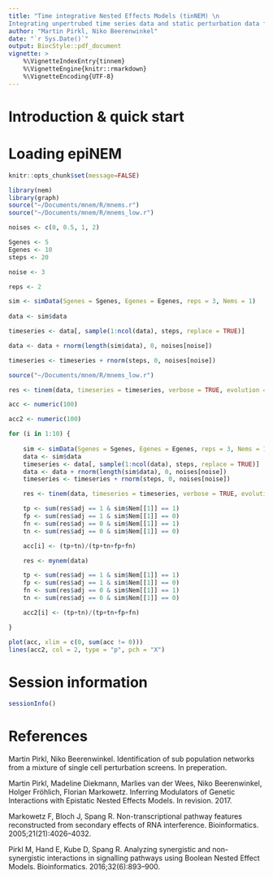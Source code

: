 ```yaml
---
title: "Time integrative Nested Effects Models (tinNEM) \n
Integrating unpertrubed time series data and static perturbation data for pathway inference.."
author: "Martin Pirkl, Niko Beerenwinkel"
date: "`r Sys.Date()`"
output: BiocStyle::pdf_document
vignette: >
    %\VignetteIndexEntry{tinnem}
    %\VignetteEngine{knitr::rmarkdown}
    %\VignetteEncoding{UTF-8}
---
```

	
# Introduction & quick start

# Loading epiNEM

```r
knitr::opts_chunk$set(message=FALSE)
```
```r

library(nem)
library(graph)
source("~/Documents/mnem/R/mnems.r")
source("~/Documents/mnem/R/mnems_low.r")

noises <- c(0, 0.5, 1, 2)

Sgenes <- 5
Egenes <- 10
steps <- 20

noise <- 3

reps <- 2

sim <- simData(Sgenes = Sgenes, Egenes = Egenes, reps = 3, Nems = 1)
 
data <- sim$data

timeseries <- data[, sample(1:ncol(data), steps, replace = TRUE)]

data <- data + rnorm(length(sim$data), 0, noises[noise])

timeseries <- timeseries + rnorm(steps, 0, noises[noise])

source("~/Documents/mnem/R/mnems_low.r")

res <- tinem(data, timeseries = timeseries, verbose = TRUE, evolution = F)#TRUE)

acc <- numeric(100)

acc2 <- numeric(100)

for (i in 1:10) {
    
    sim <- simData(Sgenes = Sgenes, Egenes = Egenes, reps = 3, Nems = 1)
    data <- sim$data
    timeseries <- data[, sample(1:ncol(data), steps, replace = TRUE)]
    data <- data + rnorm(length(sim$data), 0, noises[noise])
    timeseries <- timeseries + rnorm(steps, 0, noises[noise])

    res <- tinem(data, timeseries = timeseries, verbose = TRUE, evolution = F)

    tp <- sum(res$adj == 1 & sim$Nem[[1]] == 1)
    fp <- sum(res$adj == 1 & sim$Nem[[1]] == 0)
    fn <- sum(res$adj == 0 & sim$Nem[[1]] == 1)
    tn <- sum(res$adj == 0 & sim$Nem[[1]] == 0)

    acc[i] <- (tp+tn)/(tp+tn+fp+fn)

    res <- mynem(data)

    tp <- sum(res$adj == 1 & sim$Nem[[1]] == 1)
    fp <- sum(res$adj == 1 & sim$Nem[[1]] == 0)
    fn <- sum(res$adj == 0 & sim$Nem[[1]] == 1)
    tn <- sum(res$adj == 0 & sim$Nem[[1]] == 0)

    acc2[i] <- (tp+tn)/(tp+tn+fp+fn)

}

plot(acc, xlim = c(0, sum(acc != 0)))
lines(acc2, col = 2, type = "p", pch = "X")

```

# Session information

```r
sessionInfo()
```

# References

Martin Pirkl, Niko Beerenwinkel. Identification of sub population networks
from a mixture of single cell perturbation screens. In preperation.

Martin Pirkl, Madeline Diekmann, Marlies van der Wees, Niko Beerenwinkel,
Holger Fröhlich, Florian Markowetz. Inferring Modulators of Genetic
Interactions with Epistatic Nested Effects Models. In revision. 2017.

Markowetz F, Bloch J, Spang R. Non-transcriptional pathway features
reconstructed from secondary effects of RNA interference. Bioinformatics.
2005;21(21):4026--4032.

Pirkl M, Hand E, Kube D, Spang R. Analyzing synergistic and non-synergistic
interactions in signalling pathways using Boolean Nested Effect Models.
Bioinformatics. 2016;32(6):893--900.
